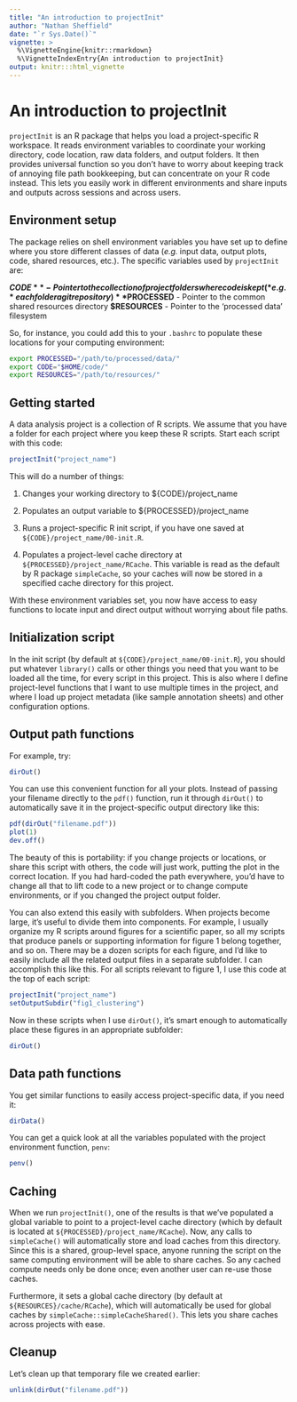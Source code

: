 ```yaml
---
title: "An introduction to projectInit"
author: "Nathan Sheffield"
date: "`r Sys.Date()`"
vignette: >
  %\VignetteEngine{knitr::rmarkdown}
  %\VignetteIndexEntry{An introduction to projectInit}
output: knitr:::html_vignette
---
```


# An introduction to projectInit

`projectInit` is an R package that helps you load a project-specific R workspace. It reads environment variables to coordinate your working directory, code location, raw data folders, and output folders. It then provides universal function so you don't have to worry about keeping track of annoying file path bookkeeping, but can concentrate on your R code instead. This lets you easily work in different environments and share inputs and outputs across sessions and across users.

## Environment setup

The package relies on shell environment variables you have set up to define where you store different classes of data (*e.g.* input data, output plots, code, shared resources, etc.).  The specific variables used by `projectInit` are:

**$CODE** - Pointer to the collection of project folders where code is kept (*e.g.* each folder a git repository)
**$PROCESSED** - Pointer to the common shared resources directory
**$RESOURCES** - Pointer to the 'processed data' filesystem

So, for instance, you could add this to your `.bashrc` to populate these locations for your computing environment:

```bash
export PROCESSED="/path/to/processed/data/"
export CODE="$HOME/code/"
export RESOURCES="/path/to/resources/"
```

## Getting started

A data analysis project is a collection of R scripts. We assume that you have a folder for each project where you keep these R scripts. Start each script with this code:

```r
projectInit("project_name")
```

This will do a number of things:

1. Changes your working directory to ${CODE}/project_name

2. Populates an output variable to ${PROCESSED}/project_name

3. Runs a project-specific R init script, if you have one saved at `${CODE}/project_name/00-init.R`.

4. Populates a project-level cache directory at `${PROCESSED}/project_name/RCache`. This variable is read as the default by R package `simpleCache`, so your caches will now be stored in a specified cache directory for this project.

With these environment variables set, you now have access to easy functions to locate input and direct output without worrying about file paths. 

## Initialization script

In the init script (by default at `${CODE}/project_name/00-init.R`), you should put whatever `library()` calls or other things you need that you want to be loaded all the time, for every script in this project. This is also where I define project-level functions that I want to use multiple times in the project, and where I load up project metadata (like sample annotation sheets) and other configuration options.

## Output path functions

For example, try:

```r
dirOut()
```

You can use this convenient function for all your plots. Instead of passing your filename directly to the `pdf()` function, run it through `dirOut()` to automatically save it in the project-specific output directory like this:

```r
pdf(dirOut("filename.pdf"))
plot(1)
dev.off()
```

The beauty of this is portability: if you change projects or locations, or share this script with others, the code will just work, putting the plot in the correct location. If you had hard-coded the path everywhere, you'd have to change all that to lift code to a new project or to change compute environments, or if you changed the project output folder.

You can also extend this easily with subfolders. When projects become large, it's useful to divide them into components. For example, I usually organize my R scripts around figures for a scientific paper, so all my scripts that produce panels or supporting information for figure 1 belong together, and so on. There may be a dozen scripts for each figure, and I'd like to easily include all the related output files in a separate subfolder. I can accomplish this like this. For all scripts relevant to figure 1, I use this code at the top of each script:


```r
projectInit("project_name")
setOutputSubdir("fig1_clustering")
```

Now in these scripts when I use `dirOut()`, it's smart enough to automatically place these figures in an appropriate subfolder:

```r
dirOut()
```

## Data path functions

You get similar functions to easily access project-specific data, if you need it:

```r
dirData()
```

You can get a quick look at all the variables populated with the project environment function, `penv`:

```r
penv()
```


## Caching

When we run `projectInit()`, one of the results is that we've populated a global variable to point to a project-level cache directory (which by default is located at `${PROCESSED}/project_name/RCache`). Now, any calls to `simpleCache()` will automatically store and load caches from this directory. Since this is a shared, group-level space, anyone running the script on the same computing environment will be able to share caches. So any cached compute needs only be done once; even another user can re-use those caches.

Furthermore, it sets a global cache directory (by default at `${RESOURCES}/cache/RCache`), which will automatically be used for global caches by `simpleCache::simpleCacheShared()`. This lets you share caches across projects with ease.

## Cleanup

Let's clean up that temporary file we created earlier:

```r
unlink(dirOut("filename.pdf"))
```